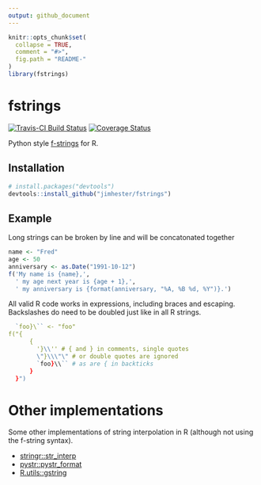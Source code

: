 ```yaml
---
output: github_document
---
```


<!-- README.md is generated from README.Rmd. Please edit that file -->

```r
knitr::opts_chunk$set(
  collapse = TRUE,
  comment = "#>",
  fig.path = "README-"
)
library(fstrings)
```

# fstrings
[![Travis-CI Build Status](https://travis-ci.org/jimhester/fstrings.svg?branch=master)](https://travis-ci.org/jimhester/fstrings)
[![Coverage Status](https://img.shields.io/codecov/c/github/jimhester/fstrings/master.svg)](https://codecov.io/github/jimhester/fstrings?branch=master)

Python style [f-strings](https://www.python.org/dev/peps/pep-0498/) for R.

## Installation

```r
# install.packages("devtools")
devtools::install_github("jimhester/fstrings")
```

## Example

Long strings can be broken by line and will be concatonated together
```r
name <- "Fred"
age <- 50
anniversary <- as.Date("1991-10-12")
f('My name is {name},',
  ' my age next year is {age + 1},',
  ' my anniversary is {format(anniversary, "%A, %B %d, %Y")}.')
```

All valid R code works in expressions, including braces and escaping.
Backslashes do need to be doubled just like in all R strings.
```r
  `foo}\`` <- "foo"
f("{
      {
        '}\\'' # { and } in comments, single quotes
        \"}\\\"\" # or double quotes are ignored
        `foo}\\`` # as are { in backticks
      }
  }")
```

# Other implementations

Some other implementations of string interpolation in R (although not using the f-string syntax).

- [stringr::str_interp](http://stringr.tidyverse.org/reference/str_interp.html)
- [pystr::pystr_format](https://cran.r-project.org/package=pystr)
- [R.utils::gstring](https://cran.r-project.org/package=R.utils)
